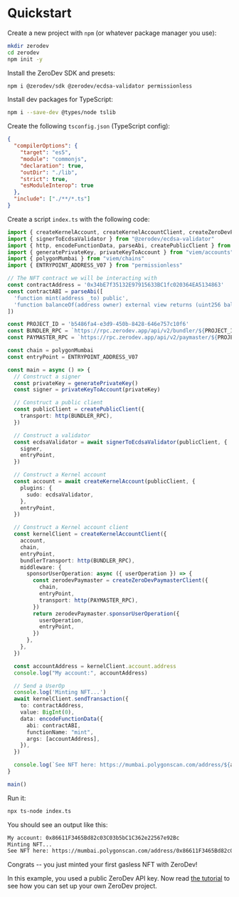 # Quickstart

Create a new project with `npm` (or whatever package manager you use):

```bash
mkdir zerodev
cd zerodev
npm init -y
```

Install the ZeroDev SDK and presets:

```bash
npm i @zerodev/sdk @zerodev/ecdsa-validator permissionless
```

Install dev packages for TypeScript:

```bash
npm i --save-dev @types/node tslib
```

Create the following `tsconfig.json` (TypeScript config):

```json
{
  "compilerOptions": {
    "target": "es5",
    "module": "commonjs",
    "declaration": true,
    "outDir": "./lib",
    "strict": true,
    "esModuleInterop": true
  },
  "include": ["./**/*.ts"]
}
```

Create a script `index.ts` with the following code:

```ts
import { createKernelAccount, createKernelAccountClient, createZeroDevPaymasterClient } from "@zerodev/sdk"
import { signerToEcdsaValidator } from "@zerodev/ecdsa-validator"
import { http, encodeFunctionData, parseAbi, createPublicClient } from "viem"
import { generatePrivateKey, privateKeyToAccount } from "viem/accounts"
import { polygonMumbai } from "viem/chains"
import { ENTRYPOINT_ADDRESS_V07 } from "permissionless"

// The NFT contract we will be interacting with
const contractAddress = '0x34bE7f35132E97915633BC1fc020364EA5134863'
const contractABI = parseAbi([
  'function mint(address _to) public',
  'function balanceOf(address owner) external view returns (uint256 balance)'
])

const PROJECT_ID = 'b5486fa4-e3d9-450b-8428-646e757c10f6'
const BUNDLER_RPC = `https://rpc.zerodev.app/api/v2/bundler/${PROJECT_ID}`
const PAYMASTER_RPC = `https://rpc.zerodev.app/api/v2/paymaster/${PROJECT_ID}`

const chain = polygonMumbai
const entryPoint = ENTRYPOINT_ADDRESS_V07

const main = async () => {
  // Construct a signer
  const privateKey = generatePrivateKey()
  const signer = privateKeyToAccount(privateKey)

  // Construct a public client
  const publicClient = createPublicClient({
    transport: http(BUNDLER_RPC),
  })

  // Construct a validator
  const ecdsaValidator = await signerToEcdsaValidator(publicClient, {
    signer,
    entryPoint,
  })

  // Construct a Kernel account
  const account = await createKernelAccount(publicClient, {
    plugins: {
      sudo: ecdsaValidator,
    },
    entryPoint,
  })

  // Construct a Kernel account client
  const kernelClient = createKernelAccountClient({
    account,
    chain,
    entryPoint,
    bundlerTransport: http(BUNDLER_RPC),
    middleware: {
      sponsorUserOperation: async ({ userOperation }) => {
        const zerodevPaymaster = createZeroDevPaymasterClient({
          chain,
          entryPoint,
          transport: http(PAYMASTER_RPC),
        })
        return zerodevPaymaster.sponsorUserOperation({
          userOperation,
          entryPoint,
        })
      },
    },
  })

  const accountAddress = kernelClient.account.address
  console.log("My account:", accountAddress)

  // Send a UserOp
  console.log('Minting NFT...')
  await kernelClient.sendTransaction({
    to: contractAddress,
    value: BigInt(0),
    data: encodeFunctionData({
      abi: contractABI,
      functionName: "mint",
      args: [accountAddress],
    }),
  })

  console.log(`See NFT here: https://mumbai.polygonscan.com/address/${accountAddress}#nfttransfers`)
}

main()
```

Run it:

```bash
npx ts-node index.ts
```

You should see an output like this:

```txt
My account: 0x86611F3465Bd82c03C03b5bC1C362e22567e92Bc
Minting NFT...
See NFT here: https://mumbai.polygonscan.com/address/0x86611F3465Bd82c03C03b5bC1C362e22567e92Bc#nfttransfers
```

Congrats -- you just minted your first gasless NFT with ZeroDev!

In this example, you used a public ZeroDev API key.  Now read [the tutorial](/sdk/getting-started/tutorial) to see how you can set up your own ZeroDev project.